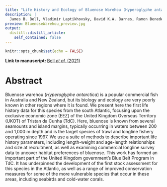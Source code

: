 ```yaml
---
title: "Life History and Ecology of Bluenose Warehou (Hyperoglyphe antarctica, Centrolophidae) in the Southern Atlantic"
description: |
  James B. Bell, Vladimir Laptikhovsky, David K.A. Barnes, Ramon Benedet, Amelia E.H. Bridges, James Glass, Warren Glass, Rodney Green, Simon A. Morley, Simon Robertson, Georgia R. Robson, Harry Stanton, Freja Azzopardi, Clive N. Trueman, Oliver Yates & Martin A. Collins
preview: BluenoseWarehou_preview.jpg
output:
  distill::distill_article:
    self_contained: false
---
```



```r
knitr::opts_chunk$set(echo = FALSE)
```

**Link to manuscript: **[Bell *et al.* (2021)](https://www.frontiersin.org/articles/10.3389/fmars.2021.610172/full)

# Abstract 

Bluenose warehou (*Hyperoglyphe antarctica*) is a popular commercial fish in Australia and New Zealand, but its biology and ecology are very poorly known in other regions where it is found. We present here the first life history data for this species from the south Atlantic, focusing upon the exclusive economic zone (EEZ) of the United Kingdom Overseas Territory (UKOT) of Tristan da Cunha (TdC). Here, bluenose is known from several seamounts and island margins, typically occurring in waters between 200 and 1,000 m depth and is the target species of trawl and longline fishery operating since 1997. We use a suite of methods to describe important life history parameters, including length-weight and age-length relationships and size at recruitment, as well as examining commercial longline survey data to uncover habitat preferences of bluenose. This work has formed an important part of the United Kingdom government’s Blue Belt Program in TdC. It has underpinned the development of the first stock assessment for this species in the Atlantic, as well as a range of improved conservation measures for some of the more vulnerable species that occur in these areas, including seabirds and cold-water corals.

